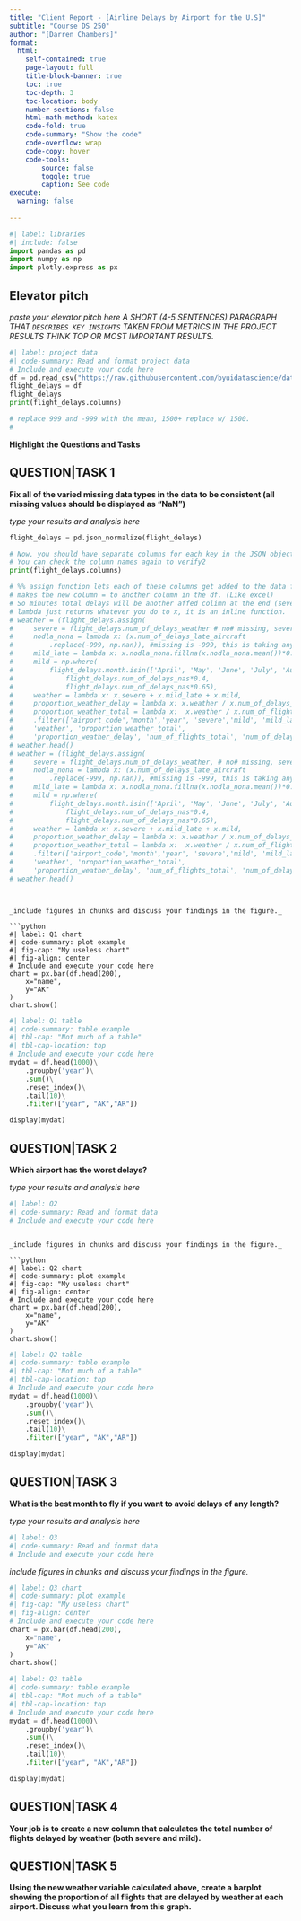 ```yaml
---
title: "Client Report - [Airline Delays by Airport for the U.S]"
subtitle: "Course DS 250"
author: "[Darren Chambers]"
format:
  html:
    self-contained: true
    page-layout: full
    title-block-banner: true
    toc: true
    toc-depth: 3
    toc-location: body
    number-sections: false
    html-math-method: katex
    code-fold: true
    code-summary: "Show the code"
    code-overflow: wrap
    code-copy: hover
    code-tools:
        source: false
        toggle: true
        caption: See code
execute: 
  warning: false
    
---
```


```python
#| label: libraries
#| include: false
import pandas as pd
import numpy as np
import plotly.express as px
```


## Elevator pitch

_paste your elevator pitch here_
_A SHORT (4-5 SENTENCES) PARAGRAPH THAT `DESCRIBES KEY INSIGHTS` TAKEN FROM METRICS IN THE PROJECT RESULTS THINK TOP OR MOST IMPORTANT RESULTS._

```python
#| label: project data
#| code-summary: Read and format project data
# Include and execute your code here
df = pd.read_csv("https://raw.githubusercontent.com/byuidatascience/data4missing/master/data-raw/flights_missing/flights_missing.json")
flight_delays = df
flight_delays
print(flight_delays.columns)

# replace 999 and -999 with the mean, 1500+ replace w/ 1500. 
# 
```

__Highlight the Questions and Tasks__

## QUESTION|TASK 1

__Fix all of the varied missing data types in the data to be consistent (all missing values should be displayed as “NaN”)__

_type your results and analysis here_
```python
flight_delays = pd.json_normalize(flight_delays)

# Now, you should have separate columns for each key in the JSON objects
# You can check the column names again to verify2
print(flight_delays.columns)
```

```python


# %% assign function lets each of these columns get added to the data frame. 
# makes the new column = to another column in the df. (Like excel)
# So minutes total delays will be another affed colimn at the end (severe)
# lambda just returns whatever you do to x, it is an inline function. 
# weather = (flight_delays.assign(
#     severe = flight_delays.num_of_delays_weather # no# missing, severe 
#     nodla_nona = lambda x: (x.num_of_delays_late_aircraft
#         .replace(-999, np.nan)), #missing is -999, this is taking any missing data and replacing it with nan, copies the data but gives nan for 999
#     mild_late = lambda x: x.nodla_nona.fillna(x.nodla_nona.mean())*0.3,
#     mild = np.where(
#         flight_delays.month.isin(['April', 'May', 'June', 'July', 'August']), 
#             flight_delays.num_of_delays_nas*0.4, 
#             flight_delays.num_of_delays_nas*0.65),
#     weather = lambda x: x.severe + x.mild_late + x.mild,
#     proportion_weather_delay = lambda x: x.weather / x.num_of_delays_total,
#     proportion_weather_total = lambda x:  x.weather / x.num_of_flights_total)
#     .filter(['airport_code','month','year', 'severe','mild', 'mild_late',
#     'weather', 'proportion_weather_total', 
#     'proportion_weather_delay', 'num_of_flights_total', 'num_of_delays_total']))
# weather.head()
# weather = (flight_delays.assign(
#     severe = flight_delays.num_of_delays_weather, # no# missing, severe 
#     nodla_nona = lambda x: (x.num_of_delays_late_aircraft
#         .replace(-999, np.nan)), #missing is -999, this is taking any missing data and replacing it with nan, copies the data but gives nan for 999
#     mild_late = lambda x: x.nodla_nona.fillna(x.nodla_nona.mean())*0.3,
#     mild = np.where(
#         flight_delays.month.isin(['April', 'May', 'June', 'July', 'August']), 
#             flight_delays.num_of_delays_nas*0.4, 
#             flight_delays.num_of_delays_nas*0.65),
#     weather = lambda x: x.severe + x.mild_late + x.mild,
#     proportion_weather_delay = lambda x: x.weather / x.num_of_delays_total,
#     proportion_weather_total = lambda x:  x.weather / x.num_of_flights_total)
#     .filter(['airport_code','month','year', 'severe','mild', 'mild_late',
#     'weather', 'proportion_weather_total', 
#     'proportion_weather_delay', 'num_of_flights_total', 'num_of_delays_total']))
# weather.head()



```

```

_include figures in chunks and discuss your findings in the figure._

```python
#| label: Q1 chart
#| code-summary: plot example
#| fig-cap: "My useless chart"
#| fig-align: center
# Include and execute your code here
chart = px.bar(df.head(200),
    x="name", 
    y="AK"
)
chart.show()
```


```python
#| label: Q1 table
#| code-summary: table example
#| tbl-cap: "Not much of a table"
#| tbl-cap-location: top
# Include and execute your code here
mydat = df.head(1000)\
    .groupby('year')\
    .sum()\
    .reset_index()\
    .tail(10)\
    .filter(["year", "AK","AR"])

display(mydat)

```


## QUESTION|TASK 2

__Which airport has the worst delays?__

_type your results and analysis here_

```python
#| label: Q2
#| code-summary: Read and format data
# Include and execute your code here

```

```

_include figures in chunks and discuss your findings in the figure._

```python
#| label: Q2 chart
#| code-summary: plot example
#| fig-cap: "My useless chart"
#| fig-align: center
# Include and execute your code here
chart = px.bar(df.head(200),
    x="name", 
    y="AK"
)
chart.show()
```


```python
#| label: Q2 table
#| code-summary: table example
#| tbl-cap: "Not much of a table"
#| tbl-cap-location: top
# Include and execute your code here
mydat = df.head(1000)\
    .groupby('year')\
    .sum()\
    .reset_index()\
    .tail(10)\
    .filter(["year", "AK","AR"])

display(mydat)

```


## QUESTION|TASK 3

__What is the best month to fly if you want to avoid delays of any length?__

_type your results and analysis here_

```python
#| label: Q3
#| code-summary: Read and format data
# Include and execute your code here


```

_include figures in chunks and discuss your findings in the figure._

```python
#| label: Q3 chart
#| code-summary: plot example
#| fig-cap: "My useless chart"
#| fig-align: center
# Include and execute your code here
chart = px.bar(df.head(200),
    x="name", 
    y="AK"
)
chart.show()
```


```python
#| label: Q3 table
#| code-summary: table example
#| tbl-cap: "Not much of a table"
#| tbl-cap-location: top
# Include and execute your code here
mydat = df.head(1000)\
    .groupby('year')\
    .sum()\
    .reset_index()\
    .tail(10)\
    .filter(["year", "AK","AR"])

display(mydat)

```

## __QUESTION|TASK 4__

__Your job is to create a new column that calculates the total number of flights delayed by weather (both severe and mild).__

## __QUESTION|TASK 5__

__Using the new weather variable calculated above, create a barplot showing the proportion of all flights that are delayed by weather at each airport. Discuss what you learn from this graph.__